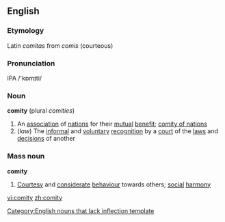 ==English==
===Etymology===
Latin ''comitas'' from ''comis'' (courteous)

===Pronunciation===
IPA /'k&#594;m&#618;ti/

===Noun===
'''comity'''  (plural ''comities'')
#An [[association]] of [[nation]]s for their [[mutual]] [[benefit]]; [[comity of nations]]
#(''law'') The [[informal]] and [[voluntary]] [[recognition]] by a [[court]] of the [[law]]s and [[decision]]s of another

===Mass noun===
'''comity'''
#[[Courtesy]] and [[considerate]] [[behaviour]] towards others; [[social]] [[harmony]]

[[Category:English nouns that lack inflection template]]

[[vi:comity]]
[[zh:comity]]